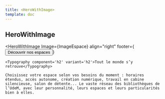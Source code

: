 ```yaml
---
title: <HeroWithImage>
template: doc
---
```



<Section bg='vertFonce'>

  # HeroWithImage

  <HeroWithImage
    Image={ImageEspace}
    align="right"
    footer={<Button primary href='/espaces/'>Découvrir nos espaces</Button>}
  >
    <Typography component='h2' variant='h2'>Tout le monde s’y retrouve</Typography>
    
    Choisissez votre espace selon vos besoins du moment : horaires étendus, accès autonome, création numérique, travail en cabine silencieuse, salon de détente... Le vaste réseau des bibliothèques de l’UdeM, avec leur personnalité, leurs espaces et leurs particularités bien à elles.

  </HeroWithImage>
</Section>